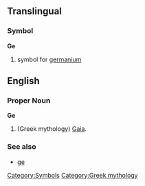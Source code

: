 {{wikipedia}}
==Translingual==
===Symbol===
'''Ge'''
#{{chemistry}} symbol for [[germanium]][[Category:Symbols]]

==English==
===Proper Noun===
'''Ge'''
# (Greek mythology) [[Gaia]].

===See also===
*[[ge]]

[[Category:Greek mythology]]